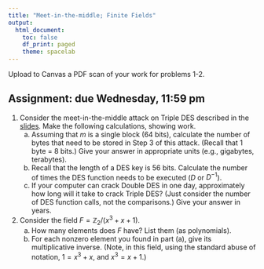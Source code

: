 ```yaml
---
title: "Meet-in-the-middle; Finite Fields"
output:
  html_document:
    toc: false
    df_print: paged
    theme: spacelab
---
```


Upload to Canvas a PDF scan of your work for problems 1-2. 

## Assignment: due Wednesday, 11:59 pm

1. Consider the meet-in-the-middle attack on Triple DES described in the [slides](../slides/07desaes1.html#/how-about-triple-des). Make the following calculations, showing work.
     a. Assuming that $m$ is a single block (64 bits), calculate the number of bytes that need to be stored in Step 3 of this attack. (Recall that 1 byte = 8 bits.) Give your answer in appropriate units (e.g., gigabytes, terabytes).
     b. Recall that the length of a DES key is 56 bits. Calculate the number of times the DES function needs to be executed ($D$ or $D^{-1}$).
     c. If your computer can crack Double DES in one day, approximately how long will it take to crack Triple DES? (Just consider the number of DES function calls, not the comparisons.) Give your answer in years.

2. Consider the field $F = \mathbb{Z}_2/(x^3+x+1)$.
     a. How many elements does $F$ have? List them (as polynomials).
     b. For each nonzero element you found in part (a), give its multiplicative inverse. (Note, in this field, using the standard abuse of notation, $1 = x^3 + x$, and $x^3 = x + 1$.)
